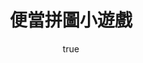 ---
pubDate: 2024-04-30
author:
    name: Sunny Fan
    link: /author/marcus-chen

title: "便當拼圖小遊戲"
description: "便當拼圖靈感來自於 Line 組合貼圖透過滑鼠拖曳，可將右側配菜移至左側便當盒中，客製出屬於自己的便當配菜。"
image:
    source: "@assets/images/blog/game.png"
    alt: "but is a sweet brand website"
tags: ["HTML", "SCSS", "jQuery"]
---